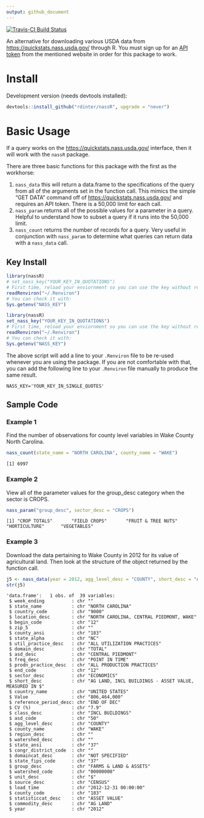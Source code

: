 ```yaml
---
output: github_document
---
```




[![Travis-CI Build Status](https://travis-ci.org/rdinter/nassR.svg?branch=master)](https://travis-ci.org/rdinter/nassR)

An alternative for downloading various USDA data from [https://quickstats.nass.usda.gov/](https://quickstats.nass.usda.gov/) through R. You must sign up for an [API token](https://quickstats.nass.usda.gov/api) from the mentioned website in order for this package to work.

# Install

Development version (needs devtools installed):

```r
devtools::install_github("rdinter/nassR", upgrade = "never")
```

# Basic Usage

If a query works on the [https://quickstats.nass.usda.gov/](https://quickstats.nass.usda.gov/) interface, then it will work with the `nassR` package.

There are three basic functions for this package with the first as the workhorse:

1. `nass_data` this will return a data.frame to the specifications of the query from all of the arguments set in the function call. This mimics the simple "GET DATA" command off of [https://quickstats.nass.usda.gov/](https://quickstats.nass.usda.gov/) and requires an API token. There is a 50,000 limit for each call.
2. `nass_param` returns all of the possible values for a parameter in a query. Helpful to understand how to subset a query if it runs into the 50,000 limit.
3. `nass_count` returns the number of records for a query. Very useful in conjunction with `nass_param` to determine what queries can return data with a `nass_data` call.


## Key Install

```r
library(nassR)
# set_nass_key("YOUR_KEY_IN_QUOTATIONS")
# First time, reload your enviornment so you can use the key without restarting R.
readRenviron("~/.Renviron")
# You can check it with:
Sys.getenv("NASS_KEY")
```

```r
library(nassR)
set_nass_key("YOUR_KEY_IN_QUOTATIONS")
# First time, reload your enviornment so you can use the key without restarting R.
readRenviron("~/.Renviron")
# You can check it with:
Sys.getenv("NASS_KEY")
```


The above script will add a line to your `.Renviron` file to be re-used whenever you are using the package. If you are not comfortable with that, you can add the following line to your `.Renviron` file manually to produce the same result.

`NASS_KEY='YOUR_KEY_IN_SINGLE_QUOTES'`

## Sample Code

### Example 1

Find the number of observations for county level variables in Wake County North Carolina.

```r
nass_count(state_name = "NORTH CAROLINA", county_name = "WAKE")
```

```
[1] 6997
```

### Example 2

View all of the parameter values for the group_desc category when the sector is CROPS.

```r
nass_param("group_desc", sector_desc = "CROPS")
```

```
[1] "CROP TOTALS"       "FIELD CROPS"       "FRUIT & TREE NUTS" "HORTICULTURE"      "VEGETABLES"       
```

### Example 3

Download the data pertaining to Wake County in 2012 for its value of agricultural land. Then look at the structure of the object returned by the function call.

```r
j5 <- nass_data(year = 2012, agg_level_desc = "COUNTY", short_desc = "AG LAND, INCL BUILDINGS - ASSET VALUE, MEASURED IN $", county_name = "WAKE")
str(j5)
```

```
'data.frame':	1 obs. of  39 variables:
 $ week_ending          : chr ""
 $ state_name           : chr "NORTH CAROLINA"
 $ country_code         : chr "9000"
 $ location_desc        : chr "NORTH CAROLINA, CENTRAL PIEDMONT, WAKE"
 $ begin_code           : chr "12"
 $ zip_5                : chr ""
 $ county_ansi          : chr "183"
 $ state_alpha          : chr "NC"
 $ util_practice_desc   : chr "ALL UTILIZATION PRACTICES"
 $ domain_desc          : chr "TOTAL"
 $ asd_desc             : chr "CENTRAL PIEDMONT"
 $ freq_desc            : chr "POINT IN TIME"
 $ prodn_practice_desc  : chr "ALL PRODUCTION PRACTICES"
 $ end_code             : chr "12"
 $ sector_desc          : chr "ECONOMICS"
 $ short_desc           : chr "AG LAND, INCL BUILDINGS - ASSET VALUE, MEASURED IN $"
 $ country_name         : chr "UNITED STATES"
 $ Value                : chr "806,464,000"
 $ reference_period_desc: chr "END OF DEC"
 $ CV (%)               : chr "7.9"
 $ class_desc           : chr "INCL BUILDINGS"
 $ asd_code             : chr "50"
 $ agg_level_desc       : chr "COUNTY"
 $ county_name          : chr "WAKE"
 $ region_desc          : chr ""
 $ watershed_desc       : chr ""
 $ state_ansi           : chr "37"
 $ congr_district_code  : chr ""
 $ domaincat_desc       : chr "NOT SPECIFIED"
 $ state_fips_code      : chr "37"
 $ group_desc           : chr "FARMS & LAND & ASSETS"
 $ watershed_code       : chr "00000000"
 $ unit_desc            : chr "$"
 $ source_desc          : chr "CENSUS"
 $ load_time            : chr "2012-12-31 00:00:00"
 $ county_code          : chr "183"
 $ statisticcat_desc    : chr "ASSET VALUE"
 $ commodity_desc       : chr "AG LAND"
 $ year                 : chr "2012"
```